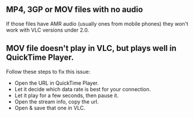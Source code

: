 == MP4, 3GP or MOV files with no audio ==

If those files have AMR audio (usually ones from mobile phones) they won't work with VLC versions under 2.0.

== MOV file doesn't play in VLC, but plays well in QuickTime Player.<br>  ==

Follow these steps to fix this issue:<br> 

*Open the URL in QuickTime Player. 
*Let it decide which data rate is best for your connection. 
*Let it play for a few seconds, then pause it. 
*Open the stream info, copy the url. 
*Open &amp; save that one in VLC.<br>

{{VSG}}